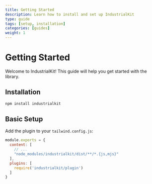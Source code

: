 ```yaml
---
title: Getting Started
description: Learn how to install and set up IndustrialKit
type: guide
tags: [setup, installation]
categories: [guides]
weight: 1
---
```


# Getting Started

Welcome to IndustrialKit! This guide will help you get started with the library.

## Installation

```bash
npm install industrialkit
```

## Basic Setup

Add the plugin to your `tailwind.config.js`:

```js
module.exports = {
  content: [
    // ...
    "node_modules/industrialkit/dist/**/*.{js,mjs}"
  ],
  plugins: [
    require('industrialkit/plugin')
  ]
}
```